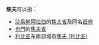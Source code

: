 '''焦夫'''可以指：
* [[沙烏地阿拉伯|沙烏地阿拉伯]]的[[焦夫省_(沙地阿拉伯)|焦夫省]]及同名[[焦夫_(沙地阿拉伯)|首府]]
* [[也門|也門]]的[[焦夫省_(也門)|焦夫省]]
* [[利比亚|利比亚]]东南部城市[[焦夫_(利比亚)|焦夫 (利比亚)]]

{{消歧义|J|Cat=二字地名消歧义}}